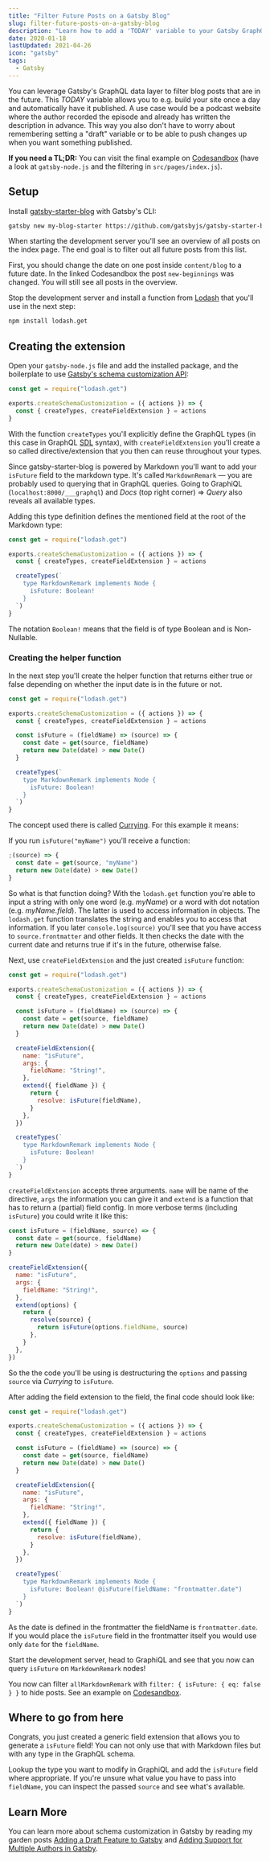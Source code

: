 ```yaml
---
title: "Filter Future Posts on a Gatsby Blog"
slug: filter-future-posts-on-a-gatsby-blog
description: "Learn how to add a 'TODAY' variable to your Gatsby GraphQL schema so that you can filter out any elements that are in the future. This is really helpful when you want to write things in advance but don't want to publish it just yet."
date: 2020-01-18
lastUpdated: 2021-04-26
icon: "gatsby"
tags:
  - Gatsby
---
```


You can leverage Gatsby's GraphQL data layer to filter blog posts that are in the future. This _TODAY_ variable allows you to e.g. build your site once a day and automatically have it published. A use case would be a podcast website where the author recorded the episode and already has written the description in advance. This way you also don't have to worry about remembering setting a "draft" variable or to be able to push changes up when you want something published.

**If you need a TL;DR:** You can visit the final example on [Codesandbox](https://codesandbox.io/s/blogposts-in-future-field-4iuvp) (have a look at `gatsby-node.js` and the filtering in `src/pages/index.js`).

## Setup

Install [gatsby-starter-blog](https://github.com/gatsbyjs/gatsby-starter-blog) with Gatsby's CLI:

```sh
gatsby new my-blog-starter https://github.com/gatsbyjs/gatsby-starter-blog
```

When starting the development server you'll see an overview of all posts on the index page. The end goal is to filter out all future posts from this list.

First, you should change the date on one post inside `content/blog` to a future date. In the linked Codesandbox the post `new-beginnings` was changed. You will still see all posts in the overview.

Stop the development server and install a function from [Lodash](https://lodash.com/) that you'll use in the next step:

```sh
npm install lodash.get
```

## Creating the extension

Open your `gatsby-node.js` file and add the installed package, and the boilerplate to use [Gatsby's schema customization API](https://www.gatsbyjs.com/docs/reference/graphql-data-layer/schema-customization/):

```js title="gatsby-node.js"
const get = require("lodash.get")

exports.createSchemaCustomization = ({ actions }) => {
  const { createTypes, createFieldExtension } = actions
}
```

With the function `createTypes` you'll explicitly define the GraphQL types (in this case in GraphQL [SDL](https://www.prisma.io/blog/graphql-sdl-schema-definition-language-6755bcb9ce51) syntax), with `createFieldExtension` you'll create a so called directive/extension that you then can reuse throughout your types.

Since gatsby-starter-blog is powered by Markdown you'll want to add your `isFuture` field to the markdown type. It's called `MarkdownRemark` — you are probably used to querying that in GraphQL queries. Going to GraphiQL (`localhost:8000/___graphql`) and _Docs_ (top right corner) => _Query_ also reveals all available types.

Adding this type definition defines the mentioned field at the root of the Markdown type:

```js title="gatsby-node.js" {6-10}
const get = require("lodash.get")

exports.createSchemaCustomization = ({ actions }) => {
  const { createTypes, createFieldExtension } = actions

  createTypes(`
    type MarkdownRemark implements Node {
      isFuture: Boolean!
    }
  `)
}
```

The notation `Boolean!` means that the field is of type Boolean and is Non-Nullable.

### Creating the helper function

In the next step you'll create the helper function that returns either true or false depending on whether the input date is in the future or not.

```js title="gatsby-node.js" {6-9}
const get = require("lodash.get")

exports.createSchemaCustomization = ({ actions }) => {
  const { createTypes, createFieldExtension } = actions

  const isFuture = (fieldName) => (source) => {
    const date = get(source, fieldName)
    return new Date(date) > new Date()
  }

  createTypes(`
    type MarkdownRemark implements Node {
      isFuture: Boolean!
    }
  `)
}
```

The concept used there is called [Currying](https://en.wikipedia.org/wiki/Currying). For this example it means:

If you run `isFuture("myName")` you'll receive a function:

```js
;(source) => {
  const date = get(source, "myName")
  return new Date(date) > new Date()
}
```

So what is that function doing? With the `lodash.get` function you're able to input a string with only one word (e.g. _myName_) or a word with dot notation (e.g. _myName.field_). The latter is used to access information in objects. The `lodash.get` function translates the string and enables you to access that information. If you later `console.log(source)` you'll see that you have access to `source.frontmatter` and other fields. It then checks the date with the current date and returns true if it's in the future, otherwise false.

Next, use `createFieldExtension` and the just created `isFuture` function:

```js title="gatsby-node.js" {11-21}
const get = require("lodash.get")

exports.createSchemaCustomization = ({ actions }) => {
  const { createTypes, createFieldExtension } = actions

  const isFuture = (fieldName) => (source) => {
    const date = get(source, fieldName)
    return new Date(date) > new Date()
  }

  createFieldExtension({
    name: "isFuture",
    args: {
      fieldName: "String!",
    },
    extend({ fieldName }) {
      return {
        resolve: isFuture(fieldName),
      }
    },
  })

  createTypes(`
    type MarkdownRemark implements Node {
      isFuture: Boolean!
    }
  `)
}
```

`createFieldExtension` accepts three arguments. `name` will be name of the directive, `args` the information you can give it and `extend` is a function that has to return a (partial) field config. In more verbose terms (including `isFuture`) you could write it like this:

```js
const isFuture = (fieldName, source) => {
  const date = get(source, fieldName)
  return new Date(date) > new Date()
}

createFieldExtension({
  name: "isFuture",
  args: {
    fieldName: "String!",
  },
  extend(options) {
    return {
      resolve(source) {
        return isFuture(options.fieldName, source)
      },
    }
  },
})
```

So the the code you'll be using is destructuring the `options` and passing `source` via _Currying_ to `isFuture`.

After adding the field extension to the field, the final code should look like:

```js title="gatsby-node.js" {25}
const get = require("lodash.get")

exports.createSchemaCustomization = ({ actions }) => {
  const { createTypes, createFieldExtension } = actions

  const isFuture = (fieldName) => (source) => {
    const date = get(source, fieldName)
    return new Date(date) > new Date()
  }

  createFieldExtension({
    name: "isFuture",
    args: {
      fieldName: "String!",
    },
    extend({ fieldName }) {
      return {
        resolve: isFuture(fieldName),
      }
    },
  })

  createTypes(`
    type MarkdownRemark implements Node {
      isFuture: Boolean! @isFuture(fieldName: "frontmatter.date")
    }
  `)
}
```

As the date is defined in the frontmatter the fieldName is `frontmatter.date`. If you would place the `isFuture` field in the frontmatter itself you would use only `date` for the `fieldName`.

Start the development server, head to GraphiQL and see that you now can query `isFuture` on `MarkdownRemark` nodes!

You now can filter `allMarkdownRemark` with `filter: { isFuture: { eq: false } }` to hide posts. See an example on [Codesandbox](https://codesandbox.io/s/blogposts-in-future-field-4iuvp).

## Where to go from here

Congrats, you just created a generic field extension that allows you to generate a `isFuture` field! You can not only use that with Markdown files but with any type in the GraphQL schema.

Lookup the type you want to modify in GraphiQL and add the `isFuture` field where appropriate. If you're unsure what value you have to pass into `fieldName`, you can inspect the passed `source` and see what's available.

## Learn More

You can learn more about schema customization in Gatsby by reading my garden posts [Adding a Draft Feature to Gatsby](/garden/adding-a-draft-feature-to-gatsby/) and [Adding Support for Multiple Authors in Gatsby](https://www.lekoarts.de/garden/adding-a-draft-feature-to-gatsby).
